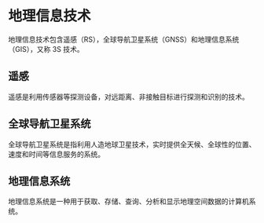 # 地理信息技术

地理信息技术包含遥感（RS），全球导航卫星系统（GNSS）和地理信息系统（GIS），又称 3S 技术。

## 遥感

遥感是利用传感器等探测设备，对远距离、非接触目标进行探测和识别的技术。

## 全球导航卫星系统

全球导航卫星系统是指利用人造地球卫星技术，实时提供全天候、全球性的位置、速度和时间等信息服务的系统。

## 地理信息系统

地理信息系统是一种用于获取、存储、查询、分析和显示地理空间数据的计算机系统。

